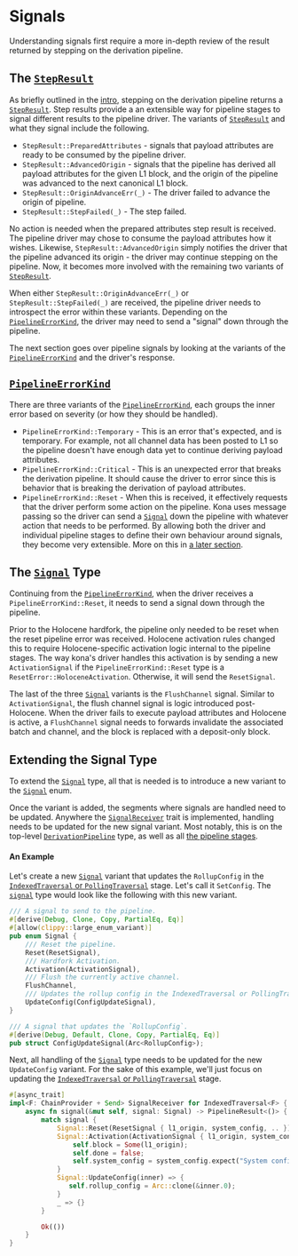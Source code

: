 # Signals

Understanding signals first require a more in-depth review of the result
returned by stepping on the derivation pipeline.


## The [`StepResult`][step-result]

As briefly outlined in the [intro](./intro.mdx), stepping on the derivation
pipeline returns a [`StepResult`][step-result]. Step results provide a
an extensible way for pipeline stages to signal different results to the
pipeline driver. The variants of [`StepResult`][step-result] and what they
signal include the following.

- `StepResult::PreparedAttributes` - signals that payload attributes are
   ready to be consumed by the pipeline driver.
- `StepResult::AdvancedOrigin` - signals that the pipeline has derived all
   payload attributes for the given L1 block, and the origin of the pipeline
   was advanced to the next canonical L1 block.
- `StepResult::OriginAdvanceErr(_)` - The driver failed to advance the
   origin of pipeline.
- `StepResult::StepFailed(_)` - The step failed.

No action is needed when the prepared attributes step result is received.
The pipeline driver may chose to consume the payload attributes how it
wishes. Likewise, `StepResult::AdvancedOrigin` simply notifies the driver
that the pipeline advanced its origin - the driver may continue stepping
on the pipeline. Now, it becomes more involved with the remaining two
variants of [`StepResult`][step-result].

When either `StepResult::OriginAdvanceErr(_)` or `StepResult::StepFailed(_)`
are received, the pipeline driver needs to introspect the error within these
variants. Depending on the [`PipelineErrorKind`][error-kind], the driver may
need to send a "signal" down through the pipeline.

The next section goes over pipeline signals by looking at the variants of
the [`PipelineErrorKind`][error-kind] and the driver's response.


## [`PipelineErrorKind`][error-kind]

There are three variants of the [`PipelineErrorKind`][error-kind], each
groups the inner error based on severity (or how they should be handled).

- `PipelineErrorKind::Temporary` - This is an error that's expected, and
   is temporary. For example, not all channel data has been posted to L1
   so the pipeline doesn't have enough data yet to continue deriving
   payload attributes.
- `PipelineErrorKind::Critical` - This is an unexpected error that breaks
   the derivation pipeline. It should cause the driver to error since this
   is behavior that is breaking the derivation of payload attributes.
- `PipelineErrorKind::Reset` - When this is received, it effectively
   requests that the driver perform some action on the pipeline. Kona
   uses message passing so the driver can send a [`Signal`][signal] down
   the pipeline with whatever action that needs to be performed. By
   allowing both the driver and individual pipeline stages to define their
   own behaviour around signals, they become very extensible. More on this
   in [a later section](#extending-the-signal-type).


## The [`Signal`][signal] Type

Continuing from the [`PipelineErrorKind`][error-kind], when the driver
receives a `PipelineErrorKind::Reset`, it needs to send a signal down
through the pipeline.

Prior to the Holocene hardfork, the pipeline only needed to be reset
when the reset pipeline error was received. Holocene activation rules
changed this to require Holocene-specific activation logic internal to
the pipeline stages. The way kona's driver handles this activation is
by sending a new `ActivationSignal` if the `PipelineErrorKind::Reset`
type is a `ResetError::HoloceneActivation`. Otherwise, it will send the
`ResetSignal`.

The last of the three [`Signal`][signal] variants is the `FlushChannel`
signal. Similar to `ActivationSignal`, the flush channel signal is logic
introduced post-Holocene. When the driver fails to execute payload
attributes and Holocene is active, a `FlushChannel` signal needs to
forwards invalidate the associated batch and channel, and the block
is replaced with a deposit-only block.


## Extending the Signal Type

To extend the [`Signal`][signal] type, all that is needed is to introduce
a new variant to the [`Signal`][signal] enum.

Once the variant is added, the segments where signals are handled need to
be updated. Anywhere the [`SignalReceiver`][receiver] trait is
implemented, handling needs to be updated for the new signal variant. Most
notably, this is on the top-level [`DerivationPipeline`][dp] type, as well
as all [the pipeline stages][stages].

#### An Example

Let's create a new [`Signal`][signal] variant that updates the `RollupConfig`
in the [`IndexedTraversal` or `PollingTraversal`][traversal] stage. Let's call it `SetConfig`.
The [`signal`][signal] type would look like the following with this new
variant.

```rust
/// A signal to send to the pipeline.
#[derive(Debug, Clone, Copy, PartialEq, Eq)]
#[allow(clippy::large_enum_variant)]
pub enum Signal {
    /// Reset the pipeline.
    Reset(ResetSignal),
    /// Hardfork Activation.
    Activation(ActivationSignal),
    /// Flush the currently active channel.
    FlushChannel,
    /// Updates the rollup config in the IndexedTraversal or PollingTraversal stage.
    UpdateConfig(ConfigUpdateSignal),
}

/// A signal that updates the `RollupConfig`.
#[derive(Debug, Default, Clone, Copy, PartialEq, Eq)]
pub struct ConfigUpdateSignal(Arc<RollupConfig>);
```

Next, all handling of the [`Signal`][signal] type needs to be updated for
the new `UpdateConfig` variant. For the sake of this example, we'll just
focus on updating the [`IndexedTraversal` or `PollingTraversal`][traversal] stage.

```rust
#[async_trait]
impl<F: ChainProvider + Send> SignalReceiver for IndexedTraversal<F> {
    async fn signal(&mut self, signal: Signal) -> PipelineResult<()> {
        match signal {
            Signal::Reset(ResetSignal { l1_origin, system_config, .. }) |
            Signal::Activation(ActivationSignal { l1_origin, system_config, .. }) => {
                self.block = Some(l1_origin);
                self.done = false;
                self.system_config = system_config.expect("System config must be provided.");
            }
            Signal::UpdateConfig(inner) => {
               self.rollup_config = Arc::clone(&inner.0);
            }
            _ => {}
        }

        Ok(())
    }
}
```



[traversal]: https://docs.rs/kona-derive/latest/kona_derive/struct.IndexedTraversal.html
[dp]: https://docs.rs/kona-derive/latest/kona_derive/struct.DerivationPipeline.html
[stages]: https://docs.rs/kona-derive/latest/kona_derive/index.html
[receiver]: https://docs.rs/kona-derive/latest/kona_derive/trait.SignalReceiver.html
[signal]: https://docs.rs/kona-derive/latest/kona_derive/enum.Signal.html
[error-kind]: https://docs.rs/kona-derive/latest/kona_derive/enum.PipelineErrorKind.html
[step-result]: https://docs.rs/kona-derive/latest/kona_derive/enum.StepResult.html
